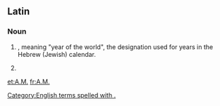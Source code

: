 {{also|Appendix:Variations of "am"}}
==Latin==

===Noun===
{{en-noun}}

# {{initialism of|anno mundi|lang=en|nodot=1}}, meaning "year of the world", the designation used for years in the Hebrew (Jewish) calendar.
# {{alternative form of|a.m.|lang=en|nodot=1}}

[[Category:English terms spelled with .]]
[[et:A.M.]]
[[fr:A.M.]]